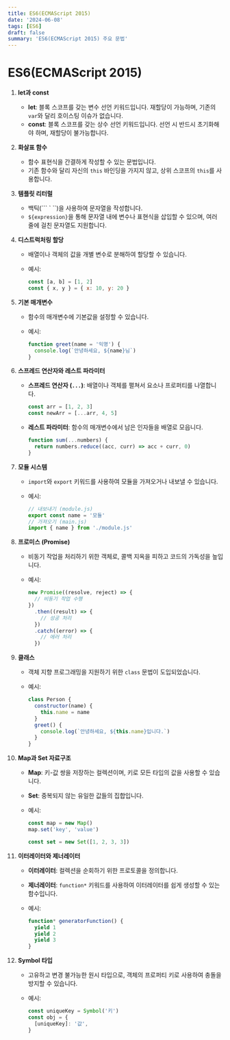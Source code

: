 ```yaml
---
title: ES6(ECMAScript 2015)
date: '2024-06-08'
tags: [ES6]
draft: false
summary: 'ES6(ECMAScript 2015) 주요 문법'
---
```


# ES6(ECMAScript 2015)

1. **let과 const**
   - **let**: 블록 스코프를 갖는 변수 선언 키워드입니다. 재할당이 가능하며, 기존의 `var`와 달리 호이스팅 이슈가 없습니다.
   - **const**: 블록 스코프를 갖는 상수 선언 키워드입니다. 선언 시 반드시 초기화해야 하며, 재할당이 불가능합니다.
2. **화살표 함수**
   - 함수 표현식을 간결하게 작성할 수 있는 문법입니다.
   - 기존 함수와 달리 자신의 `this` 바인딩을 가지지 않고, 상위 스코프의 `this`를 사용합니다.
3. **템플릿 리터럴**
   - 백틱(``` ` ``)을 사용하여 문자열을 작성합니다.
   - `${expression}`을 통해 문자열 내에 변수나 표현식을 삽입할 수 있으며, 여러 줄에 걸친 문자열도 지원합니다.
4. **디스트럭처링 할당**

   - 배열이나 객체의 값을 개별 변수로 분해하여 할당할 수 있습니다.
   - 예시:

     ```jsx
     const [a, b] = [1, 2]
     const { x, y } = { x: 10, y: 20 }
     ```

5. **기본 매개변수**

   - 함수의 매개변수에 기본값을 설정할 수 있습니다.
   - 예시:

     ```jsx
     function greet(name = '익명') {
       console.log(`안녕하세요, ${name}님`)
     }
     ```

6. **스프레드 연산자와 레스트 파라미터**

   - **스프레드 연산자 (`...`)**: 배열이나 객체를 펼쳐서 요소나 프로퍼티를 나열합니다.

     ```jsx
     const arr = [1, 2, 3]
     const newArr = [...arr, 4, 5]
     ```

   - **레스트 파라미터**: 함수의 매개변수에서 남은 인자들을 배열로 모읍니다.

     ```jsx
     function sum(...numbers) {
       return numbers.reduce((acc, curr) => acc + curr, 0)
     }
     ```

7. **모듈 시스템**

   - `import`와 `export` 키워드를 사용하여 모듈을 가져오거나 내보낼 수 있습니다.
   - 예시:

     ```jsx
     // 내보내기 (module.js)
     export const name = '모듈'
     // 가져오기 (main.js)
     import { name } from './module.js'
     ```

8. **프로미스 (Promise)**

   - 비동기 작업을 처리하기 위한 객체로, 콜백 지옥을 피하고 코드의 가독성을 높입니다.
   - 예시:

     ```jsx
     new Promise((resolve, reject) => {
       // 비동기 작업 수행
     })
       .then((result) => {
         // 성공 처리
       })
       .catch((error) => {
         // 에러 처리
       })
     ```

9. **클래스**

   - 객체 지향 프로그래밍을 지원하기 위한 `class` 문법이 도입되었습니다.
   - 예시:

     ```jsx
     class Person {
       constructor(name) {
         this.name = name
       }
       greet() {
         console.log(`안녕하세요, ${this.name}입니다.`)
       }
     }
     ```

10. **Map과 Set 자료구조**

    - **Map**: 키-값 쌍을 저장하는 컬렉션이며, 키로 모든 타입의 값을 사용할 수 있습니다.
    - **Set**: 중복되지 않는 유일한 값들의 집합입니다.
    - 예시:

      ```jsx
      const map = new Map()
      map.set('key', 'value')

      const set = new Set([1, 2, 3, 3])
      ```

11. **이터레이터와 제너레이터**

    - **이터레이터**: 컬렉션을 순회하기 위한 프로토콜을 정의합니다.
    - **제너레이터**: `function*` 키워드를 사용하여 이터레이터를 쉽게 생성할 수 있는 함수입니다.
    - 예시:

      ```jsx
      function* generatorFunction() {
        yield 1
        yield 2
        yield 3
      }
      ```

12. **Symbol 타입**

    - 고유하고 변경 불가능한 원시 타입으로, 객체의 프로퍼티 키로 사용하여 충돌을 방지할 수 있습니다.
    - 예시:

      ```jsx
      const uniqueKey = Symbol('키')
      const obj = {
        [uniqueKey]: '값',
      }
      ```
